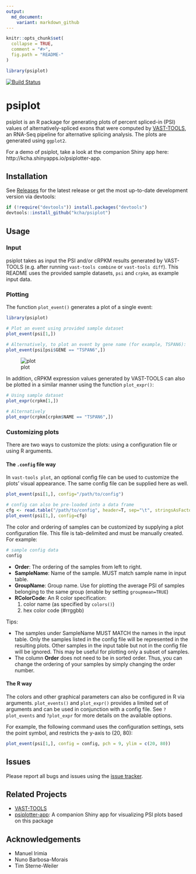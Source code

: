 ```yaml
---
output:
  md_document:
    variant: markdown_github
---
```


<!-- README.md is generated from README.Rmd. Please edit that file -->

```r
knitr::opts_chunk$set(
  collapse = TRUE,
  comment = "#>",
  fig.path = "README-"
)

library(psiplot)
```

[![Build Status](https://travis-ci.org/kcha/psiplot.svg?branch=master)](https://travis-ci.org/kcha/psiplot)

# psiplot

psiplot is an R package for generating plots of percent spliced-in (PSI) values of 
alternatively-spliced exons that were computed by 
[VAST-TOOLS](https://github.com/vastgroup/vast-tools), an RNA-Seq pipeline for 
alternative splicing analysis. The plots are generated using `ggplot2`.


For a demo of psiplot, take a look at the companion Shiny app here: http://kcha.shinyapps.io/psiplotter-app.

## Installation

See [Releases](https://github.com/kcha/psiplot/releases) for the latest release
or get the most up-to-date development version via devtools:
```r
if (!require("devtools")) install.packages("devtools")
devtools::install_github("kcha/psiplot")
```

## Usage

### Input
psiplot takes as input the PSI and/or cRPKM results generated by VAST-TOOLS 
(e.g. after running `vast-tools combine` or `vast-tools diff`). This README
uses the provided sample datasets, `psi` and `crpkm`, as example input data.

### Plotting 
The function `plot_event()` generates a plot of a single event:

```r
library(psiplot)

# Plot an event using provided sample dataset
plot_event(psi[1,])

# Alternatively, to plot an event by gene name (for example, TSPAN6):
plot_event(psi[psi$GENE == "TSPAN6",])
```

![plot](https://raw.githubusercontent.com/vastgroup/vast-tools/master/R/sample_data/PsiExample.png "Example")

In addition, cRPKM expression values generated by VAST-TOOLS can also be plotted
in a similar manner using the function `plot_expr()`:
```r
# Using sample dataset
plot_expr(crpkm[1,])

# Alternatively
plot_expr(crpkm[crpkm$NAME == "TSPAN6",])
```

### Customizing plots

There are two ways to customize the plots: using a configuration file or using R
arguments.

#### The `.config` file way
In `vast-tools plot`, an optional config file can be used to customize the
plots' visual appearance. The same config file can be supplied here as well.

```r
plot_event(psi[1,], config="/path/to/config")

# config can also be pre-loaded into a data frame
cfg <- read.table("/path/to/config", header=T, sep="\t", stringsAsFactor=FALSE)
plot_event(psi[1,], config=cfg)
```

The color and ordering of samples can be customized by supplying a plot
configuration file. This file is tab-delimited and must be
manually created. For example:

```r
# sample config data
config
```

- **Order**: The ordering of the samples from left to right.
- **SampleName**: Name of the sample. MUST match sample name in input table.
- **GroupName**: Group name. Use for plotting the average PSI of samples belonging
to the same group (enable by setting `groupmean=TRUE`)
- **RColorCode**: An R color specification:
    1. color name (as specified by `colors()`)
    2. hex color code (#rrggbb)

Tips:

- The samples under SampleName MUST MATCH the names in the input table.
Only the samples listed in the config file will be represented in the
resulting plots. Other samples in the input table but not in the config
file will be ignored. This may be useful for plotting only a subset of samples.
- The column **Order** does not need to be in sorted order. Thus, you can change
the ordering of your samples by simply changing the order number.

#### The R way

The colors and other graphical parameters can also be configured in R via arguments.
`plot_events()` and `plot_expr()` provides a limited set of arguments and can be 
used in conjunction with a config file. See `?plot_events` and `?plot_expr` for 
more details on the available options. 

For example, the following command uses the configuration settings, sets the
point symbol, and restricts the y-axis to (20, 80):
```r
plot_event(psi[1,], config = config, pch = 9, ylim = c(20, 80))
```

## Issues
Please report all bugs and issues using the [issue
tracker](https://github.com/kcha/psiplot/issues).

## Related Projects
- [VAST-TOOLS](https://github.com/vastgroup/vast-tools)
- [psiplotter-app](https://github.com/kcha/psiplotter-app): A companion Shiny app for visualizing PSI plots based on this package

## Acknowledgements
- Manuel Irimia
- Nuno Barbosa-Morais
- Tim Sterne-Weiler

